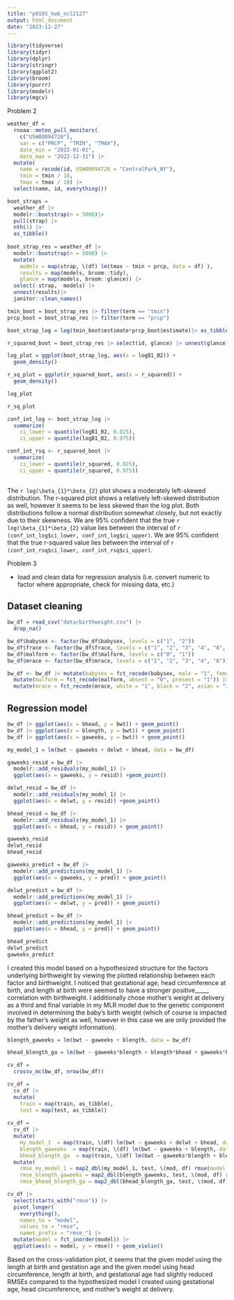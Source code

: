 ```yaml
---
title: "p8105_hw6_ncl2127"
output: html_document
date: "2023-11-27"
---
```


```r
library(tidyverse)
library(tidyr)
library(dplyr)
library(stringr)
library(ggplot2)
library(broom)
library(purrr)
library(modelr)
library(mgcv)

```

Problem 2

```r
weather_df = 
  rnoaa::meteo_pull_monitors(
    c("USW00094728"),
    var = c("PRCP", "TMIN", "TMAX"), 
    date_min = "2022-01-01",
    date_max = "2022-12-31") |>
  mutate(
    name = recode(id, USW00094728 = "CentralPark_NY"),
    tmin = tmin / 10,
    tmax = tmax / 10) |>
  select(name, id, everything())
```

```r
boot_straps = 
  weather_df |>
  modelr::bootstrap(n = 5000)|>
  pull(strap) |>
  nth(1) |>
  as_tibble()
  
boot_strap_res = weather_df |>
  modelr::bootstrap(n = 5000) |>
  mutate(
    models = map(strap, \(df) lm(tmax ~ tmin + prcp, data = df) ),
    results = map(models, broom::tidy),
    glance = map(models, broom::glance)) |> 
  select(-strap, -models) |>
  unnest(results)|>
  janitor::clean_names()

```

```r

tmin_boot = boot_strap_res |> filter(term == "tmin")
prcp_boot = boot_strap_res |> filter(term == "prcp")

boot_strap_log = log(tmin_boot$estimate*prcp_boot$estimate)|> as_tibble()|> rowid_to_column(var = "id") |> drop_na() |> rename(logB1_B2 = value)

r_squared_boot = boot_strap_res |> select(id, glance) |> unnest(glance)|>janitor::clean_names()|> distinct(id, .keep_all = TRUE)

log_plot = ggplot(boot_strap_log, aes(x = logB1_B2)) +
  geom_density()

r_sq_plot = ggplot(r_squared_boot, aes(x = r_squared)) + 
  geom_density()

log_plot

r_sq_plot

conf_int_log <- boot_strap_log |>
  summarize(
    ci_lower = quantile(logB1_B2, 0.025), 
    ci_upper = quantile(logB1_B2, 0.975))

conf_int_rsq <- r_squared_boot |>
  summarize(
    ci_lower = quantile(r_squared, 0.025), 
    ci_upper = quantile(r_squared, 0.975))
 
```
The `r log(\beta_{1}*\beta_{2}` plot shows a moderately left-skewed distribution. The r-squared plot shows a relatively left-skewed distribution as well, however it seems to be less skewed than the log plot. Both distributions follow a normal distribution somewhat closely, but not exactly due to their skewness. We are 95% confident that the true `r log(\beta_{1}*\beta_{2}` value lies between the interval of `r (conf_int_log$ci_lower, conf_int_log$ci_upper)`. We are 95% confident that the true r-squared value lies between the interval of `r (conf_int_rsq$ci_lower, conf_int_rsq$ci_upper)`.

Problem 3

- load and clean data for regression analysis (i.e. convert numeric to factor where appropriate, check for missing data, etc.)

## Dataset cleaning
```r
bw_df = read_csv("data/birthweight.csv") |>
  drop_na()

bw_df$babysex <- factor(bw_df$babysex, levels = c("1", "2"))
bw_df$frace <- factor(bw_df$frace, levels = c("1", "2", "3", "4", "8", "9"))
bw_df$malform <- factor(bw_df$malform, levels = c("0", "1"))
bw_df$mrace <- factor(bw_df$mrace, levels = c("1", "2", "3", "4", "8"))

bw_df <- bw_df |> mutate(babysex = fct_recode(babysex, male = "1", female = "2")) |> mutate(frace = fct_recode(frace, white = "1", black = "2", asian = "3", puerto_rican = "4", other = "8", unknown = "9")) |>
  mutate(malform = fct_recode(malform, absent = "0", present = "1")) |>
  mutate(mrace = fct_recode(mrace, white = "1", black = "2", asian = "3", puerto_rican = "4", other = "8"))

```

## Regression model
```r
bw_df |> ggplot(aes(x = bhead, y = bwt)) + geom_point()
bw_df |> ggplot(aes(x = blength, y = bwt)) + geom_point()
bw_df |> ggplot(aes(x = gaweeks, y = bwt)) + geom_point()

my_model_1 = lm(bwt ~ gaweeks + delwt + bhead, data = bw_df)

gaweeks_resid = bw_df |>
  modelr::add_residuals(my_model_1) |>
  ggplot(aes(x = gaweeks, y = resid)) +geom_point()

delwt_resid = bw_df |>
  modelr::add_residuals(my_model_1) |>
  ggplot(aes(x = delwt, y = resid)) +geom_point()

bhead_resid = bw_df |>
  modelr::add_residuals(my_model_1) |>
  ggplot(aes(x = bhead, y = resid)) + geom_point()

gaweeks_resid
delwt_resid
bhead_resid

gaweeks_predict = bw_df |>
  modelr::add_predictions(my_model_1) |>
  ggplot(aes(x = gaweeks, y = pred)) + geom_point()

delwt_predict = bw_df |>
  modelr::add_predictions(my_model_1) |>
  ggplot(aes(x = delwt, y = pred)) + geom_point()

bhead_predict = bw_df |>
  modelr::add_predictions(my_model_1) |>
  ggplot(aes(x = bhead, y = pred)) + geom_point()

bhead_predict
delwt_predict
gaweeks_predict
```

I created this model based on a hypothesized structure for the factors underlying birthweight by viewing the plotted relationship between each factor and birthweight. I noticed that gestational age, head circumference at birth, and length at birth were seemed to have a stronger positive_____ correlation with birthweight. I additionally chose mother's weight at delivery as a third and final variable  in my MLR model due to the genetic component involved in determining the baby's birth weight (which of course is impacted by the father's weight as well, however in this case we are only provided the mother's delivery weight information).


```r
blength_gaweeks = lm(bwt ~ gaweeks + blength, data = bw_df)

bhead_blength_ga = lm(bwt ~ gaweeks*blength + blength*bhead + gaweeks*bhead + gaweeks*blength*bhead, data = bw_df)

cv_df =
  crossv_mc(bw_df, nrow(bw_df))

cv_df =
  cv_df |> 
  mutate(
    train = map(train, as_tibble),
    test = map(test, as_tibble))
  
cv_df = 
  cv_df |> 
  mutate(
    my_model_1  = map(train, \(df) lm(bwt ~ gaweeks + delwt + bhead, data = df)),
    blength_gaweeks  = map(train, \(df) lm(bwt ~ gaweeks + blength, data = df)),
    bhead_blength_ga  = map(train, \(df) lm(bwt ~ gaweeks*blength + blength*bhead + gaweeks*bhead + gaweeks*blength*bhead, data = df))) |> 
  mutate(
    rmse_my_model_1 = map2_dbl(my_model_1, test, \(mod, df) rmse(model = mod, data = df)),
    rmse_blength_gaweeks = map2_dbl(blength_gaweeks, test, \(mod, df) rmse(model = mod, data = df)),
    rmse_bhead_blength_ga = map2_dbl(bhead_blength_ga, test, \(mod, df) rmse(model = mod, data = df)))

cv_df |> 
  select(starts_with("rmse")) |> 
  pivot_longer(
    everything(),
    names_to = "model", 
    values_to = "rmse",
    names_prefix = "rmse_") |> 
  mutate(model = fct_inorder(model)) |> 
  ggplot(aes(x = model, y = rmse)) + geom_violin()
```
Based on the cross-validation plot, it seems that the given model using the length at birth and gestation age and the given model using head circumference, length at birth, and gestational age had slightly reduced RMSEs compared to the hypothesized model I created using gestational age, head circumference, and mother's weight at delivery.
